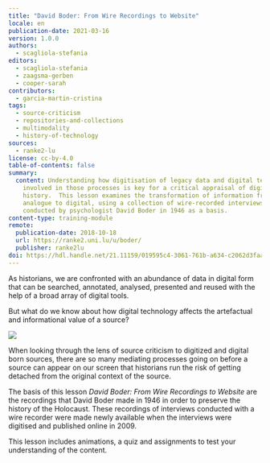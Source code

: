 ```yaml
---
title: "David Boder: From Wire Recordings to Website"
locale: en
publication-date: 2021-03-16
version: 1.0.0
authors:
  - scagliola-stefania
editors:
  - scagliola-stefania
  - zaagsma-gerben
  - cooper-sarah
contributors:
  - garcia-martin-cristina
tags:
  - source-criticism
  - repositories-and-collections
  - multimodality
  - history-of-technology
sources:
  - ranke2-lu
license: cc-by-4.0
table-of-contents: false
summary:
  content: Understanding how digitisation of legacy data and digital technologies
    involved in those processes is key for a critical appraisal of digital
    history.  This lesson examines the transformation of information from
    analogue to digital, using a collection of wire-recorded interviews
    conducted by psychologist David Boder in 1946 as a basis.
content-type: training-module
remote:
  publication-date: 2018-10-18
  url: https://ranke2.uni.lu/u/boder/
  publisher: ranke2lu
doi: https://hdl.handle.net/21.11159/019595c4-3061-761b-a634-c2062d3faa1f
---
```

As historians, we are confronted with an abundance of data in digital form that can be searched, annotated, analysed, presented and reused with the help of a broad array of digital tools.

But what do we know about how digital technology affects the artefactual and informational value of a source?

![](/assets/content/assets/en/resources/external/david-boder-from-wire-recordings-to-website/history-of-technology-from-wire-recording.png)

When looking through the lens of source criticism to digitized and digital born sources, there are so many mediating processes going on before a source can appear on our screen that historians run the risk of getting detached from the original context of the source.

The basis of this lesson *David Boder: From Wire Recordings to Website* are the recordings that David Boder made in 1946 in order to preserve the history of the Holocaust. These recordings of interviews conducted with a wire recorder were made newly available when the interviews were digitised and published online in 2009.

This lesson includes animations, a quiz and assignments to test your understanding of the content.

<ExternalResource title="Interested in learning more?" subtitle="Check out &#x22;David Boder: From Wire Recordings to Website&#x22;" url="https://ranke2.uni.lu/u/boder/" />
